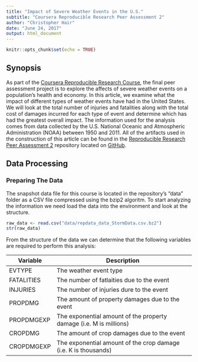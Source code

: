 ```yaml
---
title: "Impact of Severe Weather Events in the U.S."
subtitle: "Coursera Reproducible Research Peer Assessment 2"
author: "Christopher Hair"
date: "June 24, 2017"
output: html_document
---
```


```r
knitr::opts_chunk$set(echo = TRUE)
```

## Synopsis
As part of the [Coursera Reproducible Research Course](https://www.coursera.org/learn/reproducible-research), the final peer assessment project is to explore the affects of severe weather events on a population's health and economy. In this article, we examine what the impact of different types of weather events have had in the United States. We will look at the total number of injuries and fatalities along with the total cost of damages incurred for each type of event and determine which has had the greatest overall impact. The information used for the analysis comes from data collected by the U.S. National Oceanic and Atmospheric Administration (NOAA) between 1950 and 2011. All of the artifacts used in the construction of this article can be found in the [Reproducible Research Peer Assessment 2](https://github.com/Mystikweb/RepData_PeerAssessment2) repository located on [GitHub](https://github.com).

## Data Processing
### Preparing The Data
The snapshot data file for this course is located in the repository's "data" folder as a CSV file compressed using the bzip2 algoritm. To start analyzing the information we need load the data into the environment and look at the structure.
```r
raw_data <- read.csv("data/repdata_data_StormData.csv.bz2")
str(raw_data)
```
From the structure of the data we can determine that the following variables are required to perform this analysis:

Variable    | Description
------------|--------------------------------------------------------------------
EVTYPE      | The weather event type
FATALITIES  | The number of fatlaities due to the event
INJURIES    | The number of injuries dure to the event
PROPDMG     | The amount of property damages due to the event
PROPDMGEXP  | The exponential amount of the property damage (i.e. M is millions)
CROPDMG     | The amount of crop damages due to the event
CROPDMGEXP  | The exponential amount of the crop damage (i.e. K is thousands)

